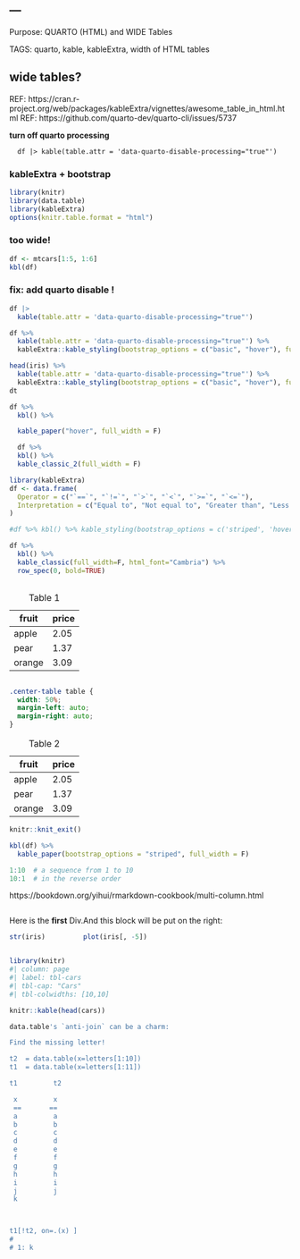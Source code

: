 ---
---

Purpose:  QUARTO (HTML) and WIDE Tables

TAGS: quarto, kable, kableExtra, width of HTML tables

## wide tables?
REF: https://cran.r-project.org/web/packages/kableExtra/vignettes/awesome_table_in_html.html
REF: https://github.com/quarto-dev/quarto-cli/issues/5737

**turn off quarto processing**



```
  df |> kable(table.attr = 'data-quarto-disable-processing="true"') 
```

### kableExtra + bootstrap 
```r
library(knitr)
library(data.table)
library(kableExtra)
options(knitr.table.format = "html") 
```
### too wide!
```r
df <- mtcars[1:5, 1:6]
kbl(df)
```

### fix: add quarto disable !
```r
df |>
  kable(table.attr = 'data-quarto-disable-processing="true"') 

```
```r
df %>% 
  kable(table.attr = 'data-quarto-disable-processing="true"') %>% 
  kableExtra::kable_styling(bootstrap_options = c("basic", "hover"), full_width = FALSE)
```

```r
head(iris) %>% 
  kable(table.attr = 'data-quarto-disable-processing="true"') %>% 
  kableExtra::kable_styling(bootstrap_options = c("basic", "hover"), full_width = FALSE)
dt
```
```r
df %>%
  kbl() %>%

  kable_paper("hover", full_width = F)
```
```r


  df %>%
  kbl() %>%
  kable_classic_2(full_width = F)

```
```r
library(kableExtra)
df <- data.frame(
  Operator = c("`==`", "`!=`", "`>`", "`<`", "`>=`", "`<=`"),
  Interpretation = c("Equal to", "Not equal to", "Greater than", "Less than", "Greater than or equal to", "Less than or equal to")
)

#df %>% kbl() %>% kable_styling(bootstrap_options = c('striped', 'hover', 'condensed'))

df %>% 
  kbl() %>% 
  kable_classic(full_width=F, html_font="Cambria") %>% 
  row_spec(0, bold=TRUE)
```
:::: {.columns}
::: {.column width="70%"}

| fruit  | price  |
|--------|--------|
| apple  | 2.05   |
| pear   | 1.37   |
| orange | 3.09   |

: Table 1

:::
::::


```css
.center-table table {
  width: 50%;
  margin-left: auto;
  margin-right: auto;
}
```

::: {.center-table}

| fruit  | price  |
|--------|--------|
| apple  | 2.05   |
| pear   | 1.37   |
| orange | 3.09   |

: Table 2

:::

```r
knitr::knit_exit()
```
```r


kbl(df) %>%
  kable_paper(bootstrap_options = "striped", full_width = F) 
```


```r
1:10  # a sequence from 1 to 10
10:1  # in the reverse order
```
https://bookdown.org/yihui/rmarkdown-cookbook/multi-column.html


:::: {style="display: flex;"}

::: {}
Here is the **first** Div.

```r
str(iris)
```
:::

::: {}
And this block will be put on the right:

```r
plot(iris[, -5])
```
:::

::::

```r
library(knitr)
#| column: page
#| label: tbl-cars
#| tbl-cap: "Cars"
#| tbl-colwidths: [10,10]

knitr::kable(head(cars))
```
```r

data.table's `anti-join` can be a charm:

Find the missing letter!

t2  = data.table(x=letters[1:10])
t1  = data.table(x=letters[1:11])

t1         t2

 x         x
 ==       ==
 a         a
 b         b
 c         c
 d         d
 e         e
 f         f
 g         g
 h         h
 i         i
 j         j
 k



t1[!t2, on=.(x) ]
#    
# 1: k
```

